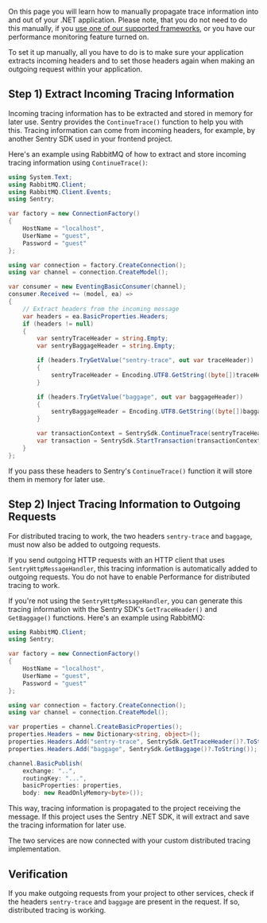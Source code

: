 On this page you will learn how to manually propagate trace information into and out of your .NET application. Please note, that you do not need to do this manually, if you [use one of our supported frameworks](/platforms/dotnet/distributed-tracing/), or you have our <PlatformLink to="/performance/">performance monitoring feature</PlatformLink> turned on.

To set it up manually, all you have to do is to make sure your application extracts incoming headers and to set those headers again when making an outgoing request within your application.

## Step 1) Extract Incoming Tracing Information

Incoming tracing information has to be extracted and stored in memory for later use. Sentry provides the `ContinueTrace()` function to help you with this. Tracing information can come from incoming headers, for example, by another Sentry SDK used in your frontend project.

Here's an example using RabbitMQ of how to extract and store incoming tracing information using `ContinueTrace()`:

```csharp
using System.Text;
using RabbitMQ.Client;
using RabbitMQ.Client.Events;
using Sentry;

var factory = new ConnectionFactory()
{
    HostName = "localhost",
    UserName = "guest",
    Password = "guest"
};

using var connection = factory.CreateConnection();
using var channel = connection.CreateModel();

var consumer = new EventingBasicConsumer(channel);
consumer.Received += (model, ea) =>
{
    // Extract headers from the incoming message
    var headers = ea.BasicProperties.Headers;
    if (headers != null)
    {
        var sentryTraceHeader = string.Empty;
        var sentryBaggageHeader = string.Empty;

        if (headers.TryGetValue("sentry-trace", out var traceHeader))
        {
            sentryTraceHeader = Encoding.UTF8.GetString((byte[])traceHeader);
        }

        if (headers.TryGetValue("baggage", out var baggageHeader))
        {
            sentryBaggageHeader = Encoding.UTF8.GetString((byte[])baggageHeader);
        }

        var transactionContext = SentrySdk.ContinueTrace(sentryTraceHeader, sentryBaggageHeader);
        var transaction = SentrySdk.StartTransaction(transactionContext);
    }
};
```

If you pass these headers to Sentry's `ContinueTrace()` function it will store them in memory for later use.

## Step 2) Inject Tracing Information to Outgoing Requests

For distributed tracing to work, the two headers `sentry-trace` and `baggage`, must now also be added to outgoing requests.

If you send outgoing HTTP requests with an HTTP client that uses `SentryHttpMessageHandler`, this tracing information is automatically added to outgoing requests. You do not have to enable Performance for distributed tracing to work.

If you're not using the `SentryHttpMessageHandler`, you can generate this tracing information with the Sentry SDK's `GetTraceHeader()` and `GetBaggage()` functions. Here's an example using RabbitMQ:

```csharp
using RabbitMQ.Client;
using Sentry;

var factory = new ConnectionFactory()
{
    HostName = "localhost",
    UserName = "guest",
    Password = "guest"
};

using var connection = factory.CreateConnection();
using var channel = connection.CreateModel();

var properties = channel.CreateBasicProperties();
properties.Headers = new Dictionary<string, object>();
properties.Headers.Add("sentry-trace", SentrySdk.GetTraceHeader()?.ToString());
properties.Headers.Add("baggage", SentrySdk.GetBaggage()?.ToString());

channel.BasicPublish(
    exchange: "..",
    routingKey: "...",
    basicProperties: properties,
    body: new ReadOnlyMemory<byte>());
```

This way, tracing information is propagated to the project receiving the message. If this project uses the Sentry .NET SDK, it will extract and save the tracing information for later use.

The two services are now connected with your custom distributed tracing implementation.

## Verification

If you make outgoing requests from your project to other services, check if the headers `sentry-trace` and `baggage` are present in the request. If so, distributed tracing is working.
